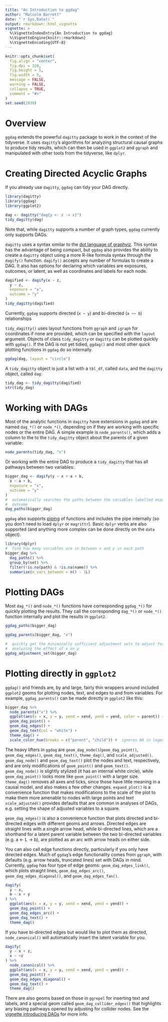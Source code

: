 ```yaml
---
title: "An Introduction to ggdag"
author: "Malcolm Barrett"
date: "`r Sys.Date()`"
output: rmarkdown::html_vignette
vignette: >
  %\VignetteIndexEntry{An Introduction to ggdag}
  %\VignetteEngine{knitr::rmarkdown}
  %\VignetteEncoding{UTF-8}
---
```


```r
knitr::opts_chunk$set(
  fig.align = "center",
  fig.dpi = 320,
  fig.height = 5,
  fig.width = 5,
  message = FALSE,
  warning = FALSE,
  collapse = TRUE,
  comment = "#>"
)
set.seed(2939)
```

# Overview

`ggdag` extends the powerful `dagitty` package to work in the context of the tidyverse. It uses `dagitty`'s algorithms for analyzing structural causal graphs to produce tidy results, which can then be used in `ggplot2` and `ggraph` and manipulated with other tools from the tidyverse, like `dplyr`.  

# Creating Directed Acyclic Graphs

If you already use `dagitty`, `ggdag` can tidy your DAG directly.

```r
library(dagitty)
library(ggdag)
library(ggplot2)

dag <- dagitty("dag{y <- z -> x}")
tidy_dagitty(dag)
```

Note that, while `dagitty` supports a number of graph types, `ggdag` currently only supports DAGs. 

`dagitty` uses a syntax similar to the [dot language of graphviz](https://graphviz.gitlab.io/doc/info/lang.html). This syntax has the advantage of being compact, but `ggdag` also provides the ability to create a `dagitty` object using a more R-like formula syntax through the `dagify()` function. `dagify()` accepts any number of formulas to create a DAG. It also has options for declaring which variables are exposures, outcomes, or latent, as well as coordinates and labels for each node.

```r
dagified <- dagify(x ~ z,
  y ~ z,
  exposure = "x",
  outcome = "y"
)
tidy_dagitty(dagified)
```

Currently, `ggdag` supports directed (`x ~ y`) and bi-directed (`a ~~ b`) relationships

`tidy_dagitty()` uses layout functions from `ggraph` and `igraph` for coordinates if none are provided, which can be specified with the `layout` argument. Objects of class `tidy_dagitty` or `dagitty` can be plotted quickly with `ggdag()`. If the DAG is not yet tidied, `ggdag()` and most other quick plotting functions in `ggdag` do so internally.

```r
ggdag(dag, layout = "circle")
```


A `tidy_dagitty` object is just a list with a `tbl_df`, called `data`, and the `dagitty` object, called `dag`:

```r
tidy_dag <- tidy_dagitty(dagified)
str(tidy_dag)
```


#  Working with DAGs

Most of the analytic functions in `dagitty` have extensions in `ggdag` and are named `dag_*()` or `node_*()`, depending on if they are working with specific nodes or the entire DAG. A simple example is `node_parents()`, which adds a column to the to the `tidy_dagitty` object about the parents of a given variable:

```r
node_parents(tidy_dag, "x")
```

Or working with the entire DAG to produce a `tidy_dagitty` that has all pathways between two variables:

```r
bigger_dag <- dagify(y ~ x + a + b,
  x ~ a + b,
  exposure = "x",
  outcome = "y"
)
#  automatically searches the paths between the variables labelled exposure and
#  outcome
dag_paths(bigger_dag)
```

`ggdag` also supports [piping](https://r4ds.had.co.nz/pipes.html) of functions and includes the pipe internally (so you don't need to load `dplyr` or `magrittr`). Basic `dplyr` verbs are also supported (and anything more complex can be done directly on the `data` object).

```r
library(dplyr)
#  find how many variables are in between x and y in each path
bigger_dag %>%
  dag_paths() %>%
  group_by(set) %>%
  filter(!is.na(path) & !is.na(name)) %>%
  summarize(n_vars_between = n() - 1L)
```


#  Plotting DAGs

Most `dag_*()` and `node_*()` functions have corresponding `ggdag_*()` for quickly plotting the results. They call the corresponding `dag_*()` or `node_*()` function internally and plot the results in `ggplot2`.

```r
ggdag_paths(bigger_dag)
```



```r
ggdag_parents(bigger_dag, "x")
```

```r
#  quickly get the miniminally sufficient adjustment sets to adjust for when
#  analyzing the effect of x on y
ggdag_adjustment_set(bigger_dag)
```


#  Plotting directly in `ggplot2`

`ggdag()` and friends are, by and large, fairly thin wrappers around included `ggplot2` geoms for plotting nodes, text, and edges to and from variables. For example, `ggdag_parents()` can be made directly in `ggplot2` like this:

```r
bigger_dag %>%
  node_parents("x") %>%
  ggplot(aes(x = x, y = y, xend = xend, yend = yend, color = parent)) +
  geom_dag_point() +
  geom_dag_edges() +
  geom_dag_text(col = "white") +
  theme_dag() +
  scale_color_hue(breaks = c("parent", "child")) #  ignores NA in legend
```

The heavy lifters in `ggdag` are `geom_dag_node()`/`geom_dag_point()`, `geom_dag_edges()`, `geom_dag_text()`, `theme_dag()`, and `scale_adjusted()`. `geom_dag_node()` and `geom_dag_text()` plot the nodes and text, respectively, and are only modifications of `geom_point()` and `geom_text()`. `geom_dag_node()` is slightly stylized (it has an internal white circle), while `geom_dag_point()` looks more like `geom_point()` with a larger size. `theme_dag()` removes all axes and ticks, since those have little meaning in a causal model, and also makes a few other changes. `expand_plot()` is a convenience function that makes modifications to the scale of the plot to make them more amenable to nodes with large points and text `scale_adjusted()` provides defaults that are common in analyses of DAGs, e.g. setting the shape of adjusted variables to a square.

`geom_dag_edges()` is also a convenience function that plots directed and bi-directed edges with different geoms and arrows. Directed edges are straight lines with a single arrow head, while bi-directed lines, which are a shorthand for a latent parent variable between the two bi-directed variables (e.g. a <- L -> b), are plotted as an arc with arrow heads on either side. 

You can also call edge functions directly, particularly if you only have directed edges. Much of `ggdag`'s edge functionality comes from `ggraph`, with defaults (e.g. arrow heads, truncated lines) set with DAGs in mind. Currently, `ggdag` has four type of edge geoms: `geom_dag_edges_link()`, which plots straight lines, `geom_dag_edges_arc()`, `geom_dag_edges_diagonal()`, and `geom_dag_edges_fan()`.

```r
dagify(
  y ~ x,
  m ~ x + y
) %>%
  ggplot(aes(x = x, y = y, xend = xend, yend = yend)) +
  geom_dag_point() +
  geom_dag_edges_arc() +
  geom_dag_text() +
  theme_dag()
```


If you have bi-directed edges but would like to plot them as directed, `node_canonical()` will automatically insert the latent variable for you.

```r
dagify(
  y ~ x + z,
  x ~ ~z
) %>%
  node_canonical() %>%
  ggplot(aes(x = x, y = y, xend = xend, yend = yend)) +
  geom_dag_point() +
  geom_dag_edges_diagonal() +
  geom_dag_text() +
  theme_dag()
```

There are also geoms based on those in `ggrepel` for inserting text and labels, and a special geom called `geom_dag_collider_edges()` that highlights any biasing pathways opened by adjusting for collider nodes. See the [vignette introducing DAGs](intro-to-dags.html) for more info.

